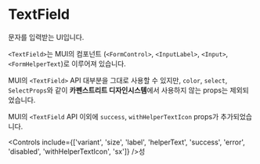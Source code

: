 
<Meta of={TextFieldStories} />

# TextField

문자를 입력받는 UI입니다.

`<TextField>`는 MUI의 컴포넌트 (`<FormControl>`, `<InputLabel>`, `<Input>`, `<FormHelperText`)로 이루어져 있습니다.

MUI의 `<TextField>` API 대부분을 그대로 사용할 수 있지만, `color`, `select`, `SelectProps`와 같이 **카펜스트리트 디자인시스템**에서 사용하지 않는 props는 제외되었습니다.

MUI의 `<TextField` API 이외에 `success`, `withHelperTextIcon` props가 추가되었습니다.

<Canvas of={TextFieldStories.Default} />

<Controls include={['variant', 'size', 'label', 'helperText', 'success', 'error', 'disabled', 'withHelperTextIcon', 'sx']} />성
